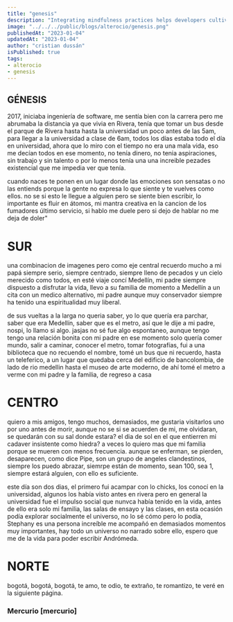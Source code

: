 ```yaml
---
title: "genesis"
description: "Integrating mindfulness practices helps developers cultivate present-moment awareness, fostering focus, problem-solving, and work-life balance."
image: "../../../public/blogs/alterocio/genesis.png"
publishedAt: "2023-01-04"
updatedAt: "2023-01-04"
author: "cristian dussán"
isPublished: true
tags:
- alterocio
- genesis
---
```


## GÉNESIS

2017, iniciaba ingeniería de software, me sentía bien con la carrera pero me abrumaba la distancia ya que vivia en Rivera, tenía que tomar un bus desde el parque de Rivera hasta hasta la universidad un poco antes de las 5am, para llegar a la universidad a clase de 6am, todos los días estaba todo el día en universidad, ahora que lo miro con el tiempo no era una mala vida, eso me decían todos en ese momento, no tenía dinero, no tenia aspiraciones, sin trabajo y sin talento o por lo menos tenía una una increible pezades existencial que me impedia ver que tenía.

cuando naces te ponen en un lugar donde las emociones son sensatas o no las entiends porque la gente no expresa lo que siente y te vuelves como ellos. no se si esto le llegue a alguien pero se siente bien escribir, lo importante es fluir en átomos, mi mantra creativa en la cancion de los fumadores último servicio, si hablo me duele pero si dejo de hablar no me deja de doler"

# SUR

una combinacion de imagenes pero como eje central recuerdo mucho a mi papá siempre serio, siempre centrado, siempre lleno de pecados y un cielo merecido como todos, en esté viaje concí Medellín, mi padre siempre dispuesto a disfrutar la vida, llevo a su familia de momento a Medellín a un cita con un medico alternativo, mi padre aunque muy conservador siempre ha tenido una espiritualidad muy liberal.

de sus vueltas a la larga no queria saber, yo lo que quería era parchar, saber que era Medellín, saber que es el metro, así que le dije a mi padre, nospi, lo llamo si algo. jasjas no sé fue algo espontaneo, aunque tengo tengo una relación bonita con mi padre en ese momento solo quería comer mundo, salir a caminar, conocer el metro, tomar fotografías, fui a una biblioteca que no recuendo el nombre, tomé un bus que ni recuerdo, hasta un teleferico, a un lugar que quedaba cerca del edificio de bancolombia, de lado de rio medellin hasta el museo de arte moderno, de ahí tomé el metro a verme con mi padre y la familia, de regreso a casa

# CENTRO

quiero a mis amigos, tengo muchos, demasiados, me gustaria visitarlos uno por uno antes de morir, aunque no se si se acuerden de mi, me olvidaran, se quedarán con su sal donde estara?  el dia de sol en el que entierren mi cadaver insistente como hiedra? a veces lo quiero mas que mi familia porque se mueren con menos frecuencia. aunque se enferman, se pierden, desaparecen, como dice Pipe, son un grupo de angeles clandestinos, siempre los puedo abrazar, siemrpe están de momento, sean 100, sea 1, siempre estará alguien, con ello es suficiente.

este día son dos dias, el primero fui acampar con lo chicks, los conocí en la universidad, algunos los había visto antes en rivera pero en general la universidad fue el impulso social que nunvca había tenido en la vida, antes de ello era solo mi familia, las salas de ensayo y las clases, en esta ocasión podía explorar socialmente el universo, no lo sé cómo pero lo podía, Stephany es una persona increíble me acompañó en demasiados momentos muy importantes, hay todo un universo no narrado sobre ello, espero que me de la vida para poder escribir Andrómeda.

# NORTE

bogotá, bogotá, bogotá, te amo, te odio, te extraño, te romantizo, te veré en la siguiente página.

### Mercurio [mercurio]


